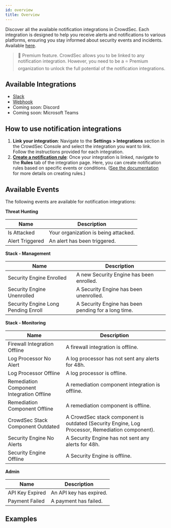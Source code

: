 ```yaml
---
id: overview
title: Overview
---
```


Discover all the available notification integrations in CrowdSec. Each integration is designed to help you receive alerts and notifications to various platforms, ensuring you stay informed about security events and incidents. Available [here](https://app.crowdsec.net/settings/integrations).

> 🌟 Premium feature. CrowdSec allows you to be linked to any notification integration. However, you need to be a ⭐ Premium organization to unlock the full potential of the notification integrations.

## Available Integrations

- [Slack](/u/console/notification_integrations/slack)
- [Webhook](/u/console/notification_integrations/webhook)
- Coming soon: Discord
- Coming soon: Microsoft Teams

## How to use notification integrations

1. **Link your integration**: Navigate to the **Settings > Integrations** section in the CrowdSec Console and select the integration you want to link. Follow the instructions provided for each integration.
2. [**Create a notification rule**](/u/console/notification_integrations/rule): Once your integration is linked, navigate to the **Rules** tab of the integration page. Here, you can create notification rules based on specific events or conditions. ([See the documentation](/u/console/notification_integrations/rule) for more details on creating rules.)

## Available Events

The following events are available for notification integrations:

**Threat Hunting**

| Name | Description |
|------|-------------|  
Is Attacked | Your organization is being attacked. | 
Alert Triggered | An alert has been triggered. |



**Stack - Management**

| Name | Description |
|------|-------------|
Security Engine Enrolled | A new Security Engine has been enrolled. |
Security Engine Unenrolled | A Security Engine has been unenrolled. |
Security Engine Long Pending Enroll | A Security Engine has been pending for a long time. |

**Stack - Monitoring**

| Name | Description |
|------|-------------|
Firewall Integration Offline | A firewall integration is offline. |
Log Processor No Alert | A log processor has not sent any alerts for 48h. |
Log Processor Offline | A log processor is offline. |
Remediation Component Integration Offline | A remediation component integration is offline. |
Remediation Component Offline | A remediation component is offline. |
CrowdSec Stack Component Outdated | A CrowdSec stack component is outdated (Security Engine, Log Processor, Remediation component). |
Security Engine No Alerts | A Security Engine has not sent any alerts for 48h. |
Security Engine Offline | A Security Engine is offline. |

**Admin**

| Name | Description |
|------|-------------|
API Key Expired | An API key has expired. |
Payment Failed | A payment has failed. |


## Examples